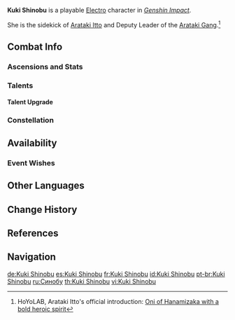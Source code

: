 {{CharacterTabs}}
{{Character Infobox
|image            = <gallery>
Character Kuki Shinobu Card.png|Card
Character Kuki Shinobu Full Wish.png|Wish
Character Kuki Shinobu Game.png|In Game
</gallery>

<!--Playable Character Information-->
|type             = Playable
|rarity           = 4
|weapon           = Sword
|element          = Electro

<!--Character Information-->
|name             = Kuki Shinobu
|birthday         = July 27th
|constellation    = Tribulatio Demptio
|region           = Inazuma
|affiliation      = Arataki Gang
|affiliation2     = Kuki Clan
|dish             = Omurice Waltz
|obtain           = [[Wishes]]
|releaseDate      = 2022-06-21

<!--Titles-->
|title            = Mender of Tribulations
|title2           = Deputy Leader of the Arataki Gang
|title3           = 

<!--Voice Actors-->
|voiceEN          = {{w|Kira Buckland}}<ref>YouTube: [https://youtu.be/n_jC0SBtS-Q&t=808s Version 2.7 Special Program] (Timestamp: 808s)</ref>
|voiceCN          = [https://baike.baidu.com/item/%E6%9D%A8%E5%87%9D/20394525 Yang Ning ({{Lang|zh=杨凝|mini=1}})]<ref>Bilibili: [https://www.bilibili.com/video/BV1mW4y1k7k9 {{Lang|mini=1|角色演示-「久岐忍：百业通才」}}]</ref>
|voiceJP          = {{w|Kaori Mizuhashi|Mizuhashi Kaori (水橋 かおり)}}<ref>Twitter: [https://twitter.com/Genshin_7/status/1527623609358774272 VA Announcement]</ref>
|voiceKR          = {{w|ko:김율|Kim Yool (김율)}}<ref>YouTube: [https://youtu.be/2OsVf-FZR-I Korean Version 2.7 Special Program]</ref>

<!--Family-->
|mother           = Mrs. Kuki
|sibling          = Miyuki
}}
'''Kuki Shinobu''' {{Lang|ja=久岐忍}} is a playable [[Electro]] character in ''[[Genshin Impact]]''.

She is the sidekick of [[Arataki Itto]] and Deputy Leader of the [[Arataki Gang]].<ref>HoYoLAB, Arataki Itto's official introduction: [https://www.hoyolab.com/article/1192135 Oni of Hanamizaka with a bold heroic spirit]</ref>

==Combat Info==
===Ascensions and Stats===
{{Character Ascensions and Stats}}

===Talents===
{{Talent Table}}

====Talent Upgrade====
{{Talent Upgrade}}

===Constellation===
{{Constellation Table}}

== Availability==
=== Event Wishes===
{{Featured}}

==Other Languages ==
{{Other Languages
|default_hidden = yes
|en      = Kuki Shinobu
|zhs     = 久岐忍
|zhs_rm  = Jiǔqí Rěn
|zht     = 久岐忍
|zht_rm  = Jiǔqí Rěn
|ja      = 久岐忍
|ja_rm   = Kuki Shinobu
|ko      = 쿠키 시노부
|ko_rm   = Kuki Sinobu
|es      = Kuki Shinobu
|fr      = Kuki Shinobu
|ru      = Синобу
|th      = Kuki Shinobu
|vi      = Kuki Shinobu
|de      = Kuki Shinobu
|id      = Kuki Shinobu
|pt      = Kuki Shinobu
}}

==Change History==
{{Change History|2.7}}

==References==
{{Reflist|2}}

==Navigation==
{{Character Navbox}}

[[de:Kuki Shinobu]]
[[es:Kuki Shinobu]]
[[fr:Kuki Shinobu]]
[[id:Kuki Shinobu]]
[[pt-br:Kuki Shinobu]]
[[ru:Синобу]]
[[th:Kuki Shinobu]]
[[vi:Kuki Shinobu]]